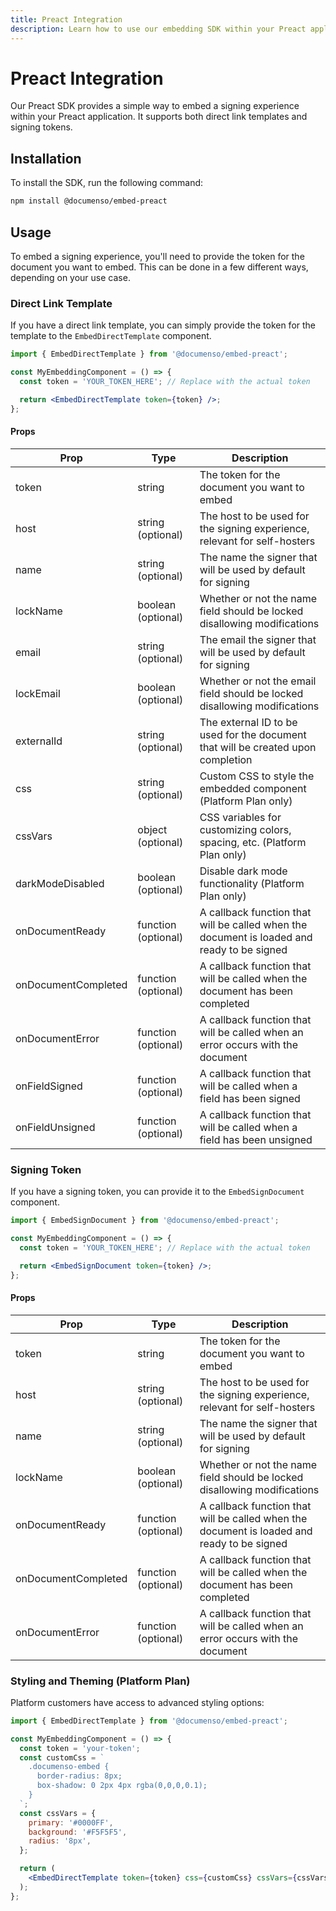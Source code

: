 ```yaml
---
title: Preact Integration
description: Learn how to use our embedding SDK within your Preact application.
---
```


# Preact Integration

Our Preact SDK provides a simple way to embed a signing experience within your Preact application. It supports both direct link templates and signing tokens.

## Installation

To install the SDK, run the following command:

```bash
npm install @documenso/embed-preact
```

## Usage

To embed a signing experience, you'll need to provide the token for the document you want to embed. This can be done in a few different ways, depending on your use case.

### Direct Link Template

If you have a direct link template, you can simply provide the token for the template to the `EmbedDirectTemplate` component.

```jsx
import { EmbedDirectTemplate } from '@documenso/embed-preact';

const MyEmbeddingComponent = () => {
  const token = 'YOUR_TOKEN_HERE'; // Replace with the actual token

  return <EmbedDirectTemplate token={token} />;
};
```

#### Props

| Prop                | Type                | Description                                                                                |
| ------------------- | ------------------- | ------------------------------------------------------------------------------------------ |
| token               | string              | The token for the document you want to embed                                               |
| host                | string (optional)   | The host to be used for the signing experience, relevant for self-hosters                  |
| name                | string (optional)   | The name the signer that will be used by default for signing                               |
| lockName            | boolean (optional)  | Whether or not the name field should be locked disallowing modifications                   |
| email               | string (optional)   | The email the signer that will be used by default for signing                              |
| lockEmail           | boolean (optional)  | Whether or not the email field should be locked disallowing modifications                  |
| externalId          | string (optional)   | The external ID to be used for the document that will be created upon completion           |
| css                 | string (optional)   | Custom CSS to style the embedded component (Platform Plan only)                            |
| cssVars             | object (optional)   | CSS variables for customizing colors, spacing, etc. (Platform Plan only)                   |
| darkModeDisabled    | boolean (optional)  | Disable dark mode functionality (Platform Plan only)                                       |
| onDocumentReady     | function (optional) | A callback function that will be called when the document is loaded and ready to be signed |
| onDocumentCompleted | function (optional) | A callback function that will be called when the document has been completed               |
| onDocumentError     | function (optional) | A callback function that will be called when an error occurs with the document             |
| onFieldSigned       | function (optional) | A callback function that will be called when a field has been signed                       |
| onFieldUnsigned     | function (optional) | A callback function that will be called when a field has been unsigned                     |

### Signing Token

If you have a signing token, you can provide it to the `EmbedSignDocument` component.

```jsx
import { EmbedSignDocument } from '@documenso/embed-preact';

const MyEmbeddingComponent = () => {
  const token = 'YOUR_TOKEN_HERE'; // Replace with the actual token

  return <EmbedSignDocument token={token} />;
};
```

#### Props

| Prop                | Type                | Description                                                                                |
| ------------------- | ------------------- | ------------------------------------------------------------------------------------------ |
| token               | string              | The token for the document you want to embed                                               |
| host                | string (optional)   | The host to be used for the signing experience, relevant for self-hosters                  |
| name                | string (optional)   | The name the signer that will be used by default for signing                               |
| lockName            | boolean (optional)  | Whether or not the name field should be locked disallowing modifications                   |
| onDocumentReady     | function (optional) | A callback function that will be called when the document is loaded and ready to be signed |
| onDocumentCompleted | function (optional) | A callback function that will be called when the document has been completed               |
| onDocumentError     | function (optional) | A callback function that will be called when an error occurs with the document             |

### Styling and Theming (Platform Plan)

Platform customers have access to advanced styling options:

```jsx
import { EmbedDirectTemplate } from '@documenso/embed-preact';

const MyEmbeddingComponent = () => {
  const token = 'your-token';
  const customCss = `
    .documenso-embed {
      border-radius: 8px;
      box-shadow: 0 2px 4px rgba(0,0,0,0.1);
    }
  `;
  const cssVars = {
    primary: '#0000FF',
    background: '#F5F5F5',
    radius: '8px',
  };

  return (
    <EmbedDirectTemplate token={token} css={customCss} cssVars={cssVars} darkModeDisabled={true} />
  );
};
```
